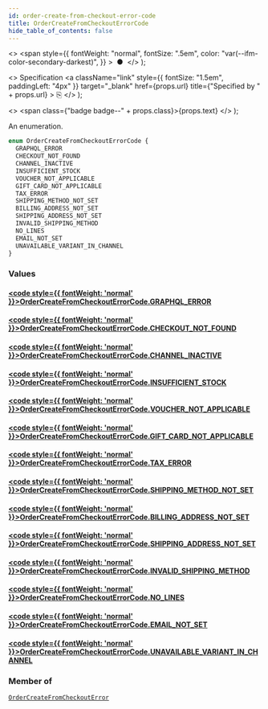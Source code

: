 ```yaml
---
id: order-create-from-checkout-error-code
title: OrderCreateFromCheckoutErrorCode
hide_table_of_contents: false
---
```


  <>
    <span
      style={{
        fontWeight: "normal",
        fontSize: ".5em",
        color: "var(--ifm-color-secondary-darkest)",
      }}
    >
      &nbsp;●&nbsp;
    </span>
  </>
);

  <>
    Specification
    <a
      className="link"
      style={{ fontSize: "1.5em", paddingLeft: "4px" }}
      target="\_blank"
      href={props.url}
      title={"Specified by " + props.url}
    >
      ⎘
    </a>
  </>
);

  <>
    <span class={"badge badge--" + props.class}>{props.text}</span>
  </>
);

An enumeration.

```graphql
enum OrderCreateFromCheckoutErrorCode {
  GRAPHQL_ERROR
  CHECKOUT_NOT_FOUND
  CHANNEL_INACTIVE
  INSUFFICIENT_STOCK
  VOUCHER_NOT_APPLICABLE
  GIFT_CARD_NOT_APPLICABLE
  TAX_ERROR
  SHIPPING_METHOD_NOT_SET
  BILLING_ADDRESS_NOT_SET
  SHIPPING_ADDRESS_NOT_SET
  INVALID_SHIPPING_METHOD
  NO_LINES
  EMAIL_NOT_SET
  UNAVAILABLE_VARIANT_IN_CHANNEL
}
```

### Values

#### [<code style={{ fontWeight: 'normal' }}>OrderCreateFromCheckoutErrorCode.<b>GRAPHQL_ERROR</b></code>](#)

>

#### [<code style={{ fontWeight: 'normal' }}>OrderCreateFromCheckoutErrorCode.<b>CHECKOUT_NOT_FOUND</b></code>](#)

>

#### [<code style={{ fontWeight: 'normal' }}>OrderCreateFromCheckoutErrorCode.<b>CHANNEL_INACTIVE</b></code>](#)

>

#### [<code style={{ fontWeight: 'normal' }}>OrderCreateFromCheckoutErrorCode.<b>INSUFFICIENT_STOCK</b></code>](#)

>

#### [<code style={{ fontWeight: 'normal' }}>OrderCreateFromCheckoutErrorCode.<b>VOUCHER_NOT_APPLICABLE</b></code>](#)

>

#### [<code style={{ fontWeight: 'normal' }}>OrderCreateFromCheckoutErrorCode.<b>GIFT_CARD_NOT_APPLICABLE</b></code>](#)

>

#### [<code style={{ fontWeight: 'normal' }}>OrderCreateFromCheckoutErrorCode.<b>TAX_ERROR</b></code>](#)

>

#### [<code style={{ fontWeight: 'normal' }}>OrderCreateFromCheckoutErrorCode.<b>SHIPPING_METHOD_NOT_SET</b></code>](#)

>

#### [<code style={{ fontWeight: 'normal' }}>OrderCreateFromCheckoutErrorCode.<b>BILLING_ADDRESS_NOT_SET</b></code>](#)

>

#### [<code style={{ fontWeight: 'normal' }}>OrderCreateFromCheckoutErrorCode.<b>SHIPPING_ADDRESS_NOT_SET</b></code>](#)

>

#### [<code style={{ fontWeight: 'normal' }}>OrderCreateFromCheckoutErrorCode.<b>INVALID_SHIPPING_METHOD</b></code>](#)

>

#### [<code style={{ fontWeight: 'normal' }}>OrderCreateFromCheckoutErrorCode.<b>NO_LINES</b></code>](#)

>

#### [<code style={{ fontWeight: 'normal' }}>OrderCreateFromCheckoutErrorCode.<b>EMAIL_NOT_SET</b></code>](#)

>

#### [<code style={{ fontWeight: 'normal' }}>OrderCreateFromCheckoutErrorCode.<b>UNAVAILABLE_VARIANT_IN_CHANNEL</b></code>](#)

>

### Member of

[`OrderCreateFromCheckoutError`](../../api-reference/objects/order-create-from-checkout-error) <Badge class="secondary" text="object"/>
